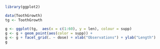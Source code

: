 
```r
library(ggplot2)
```



```r
data(ToothGrowth)
tg <- ToothGrowth

g <- ggplot(tg,  aes(x = c(1:60), y = len), colour = supp)
g <- g + geom_point(aes(color = supp)) + 
g <- g + facet_grid(. ~ dose) + xlab("Observations") + ylab("Length")
g

```

